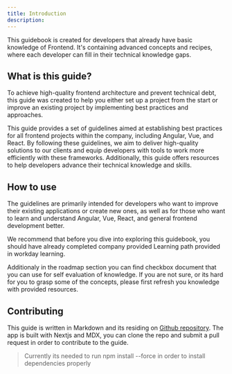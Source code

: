 ```yaml
---
title: Introduction
description: 
---
```


This guidebook is created for developers that already have basic knowledge of Frontend. It's containing advanced concepts and recipes, where each developer can fill in their technical knowledge gaps.

## What is this guide?

To achieve high-quality frontend architecture and prevent technical debt, this guide was created to help you either set up a project from the start or improve an existing project by implementing best practices and approaches.

This guide provides a set of guidelines aimed at establishing best practices for all frontend projects within the company, including Angular, Vue, and React. By following these guidelines, we aim to deliver high-quality solutions to our clients and equip developers with tools to work more efficiently with these frameworks. Additionally, this guide offers resources to help developers advance their technical knowledge and skills.

## How to use

The guidelines are primarily intended for developers who want to improve their existing applications or create new ones, as well as for those who want to learn and understand Angular, Vue, React, and general frontend development better.

We recommend that before you dive into exploring this guidebook, you should have already completed company provided Learning path provided in workday learning.

Additionaly in the roadmap section you can find checkbox document that you can use for self evaluation of knowledge. If you are not sure, or its hard for you to grasp some of the concepts, please first refresh you knowledge with provided resources.

## Contributing

This guide is written in Markdown and its residing on [Github repository](https://github.com/k3cman/esl-fe-guidebook). 
The app is built with Nextjs and MDX, you can clone the repo and submit a pull request in order to contribute to the guide.

> Currently its needed to run npm install --force in order to install dependencies properly